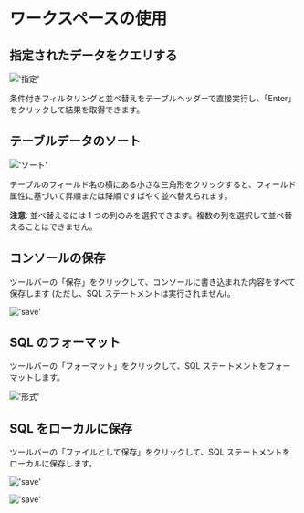 # ワークスペースの使用

## 指定されたデータをクエリする
!['指定'](/image/connection-manage/designated.png)

条件付きフィルタリングと並べ替えをテーブルヘッダーで直接実行し、「Enter」をクリックして結果を取得できます。


## テーブルデータのソート

!['ソート'](/image/connection-manage/sort_data.png)

テーブルのフィールド名の横にある小さな三角形をクリックすると、フィールド属性に基づいて昇順または降順ですばやく並べ替えられます。


**注意**: 並べ替えるには 1 つの列のみを選択できます。複数の列を選択して並べ替えることはできません。

## コンソールの保存

ツールバーの「保存」をクリックして、コンソールに書き込まれた内容をすべて保存します (ただし、SQL ステートメントは実行されません)。

!['save'](/image/connection-manage/save.png)


## SQL のフォーマット

ツールバーの「フォーマット」をクリックして、SQL ステートメントをフォーマットします。

!['形式'](/image/connection-manage/format.png)

## SQL をローカルに保存

ツールバーの「ファイルとして保存」をクリックして、SQL ステートメントをローカルに保存します。

!['save'](/image/connection-manage/saveAsFile.png)

!['save'](/image/connection-manage/saveAsFile2.png)